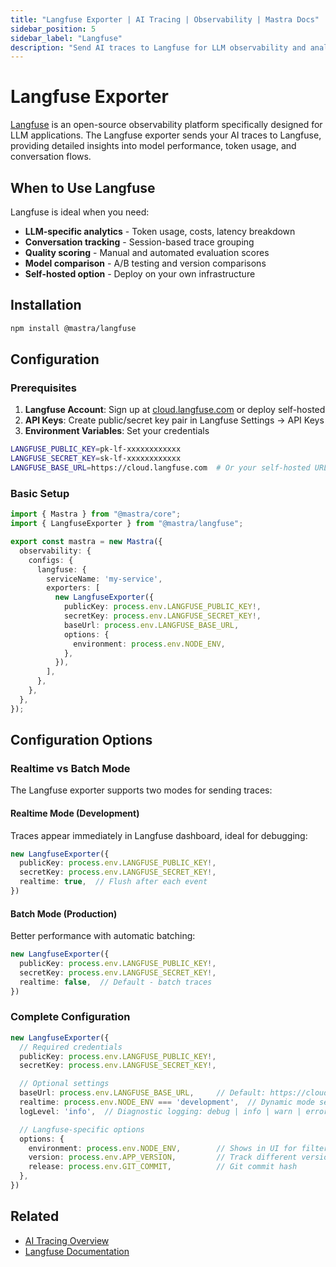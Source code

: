 ```yaml
---
title: "Langfuse Exporter | AI Tracing | Observability | Mastra Docs"
sidebar_position: 5
sidebar_label: "Langfuse"
description: "Send AI traces to Langfuse for LLM observability and analytics"
---
```



# Langfuse Exporter

[Langfuse](https://langfuse.com/) is an open-source observability platform specifically designed for LLM applications. The Langfuse exporter sends your AI traces to Langfuse, providing detailed insights into model performance, token usage, and conversation flows.

## When to Use Langfuse

Langfuse is ideal when you need:
- **LLM-specific analytics** - Token usage, costs, latency breakdown
- **Conversation tracking** - Session-based trace grouping
- **Quality scoring** - Manual and automated evaluation scores
- **Model comparison** - A/B testing and version comparisons
- **Self-hosted option** - Deploy on your own infrastructure

## Installation

```bash npm2yarn
npm install @mastra/langfuse
```

## Configuration

### Prerequisites

1. **Langfuse Account**: Sign up at [cloud.langfuse.com](https://cloud.langfuse.com) or deploy self-hosted
2. **API Keys**: Create public/secret key pair in Langfuse Settings → API Keys
3. **Environment Variables**: Set your credentials

```bash title=".env"
LANGFUSE_PUBLIC_KEY=pk-lf-xxxxxxxxxxxx
LANGFUSE_SECRET_KEY=sk-lf-xxxxxxxxxxxx
LANGFUSE_BASE_URL=https://cloud.langfuse.com  # Or your self-hosted URL
```

### Basic Setup

```typescript title="src/mastra/index.ts"
import { Mastra } from "@mastra/core";
import { LangfuseExporter } from "@mastra/langfuse";

export const mastra = new Mastra({
  observability: {
    configs: {
      langfuse: {
        serviceName: 'my-service',
        exporters: [
          new LangfuseExporter({
            publicKey: process.env.LANGFUSE_PUBLIC_KEY!,
            secretKey: process.env.LANGFUSE_SECRET_KEY!,
            baseUrl: process.env.LANGFUSE_BASE_URL,
            options: {
              environment: process.env.NODE_ENV,
            },
          }),
        ],
      },
    },
  },
});
```

## Configuration Options

### Realtime vs Batch Mode

The Langfuse exporter supports two modes for sending traces:

#### Realtime Mode (Development)
Traces appear immediately in Langfuse dashboard, ideal for debugging:

```typescript
new LangfuseExporter({
  publicKey: process.env.LANGFUSE_PUBLIC_KEY!,
  secretKey: process.env.LANGFUSE_SECRET_KEY!,
  realtime: true,  // Flush after each event
})
```

#### Batch Mode (Production)
Better performance with automatic batching:

```typescript
new LangfuseExporter({
  publicKey: process.env.LANGFUSE_PUBLIC_KEY!,
  secretKey: process.env.LANGFUSE_SECRET_KEY!,
  realtime: false,  // Default - batch traces
})
```

### Complete Configuration

```typescript
new LangfuseExporter({
  // Required credentials
  publicKey: process.env.LANGFUSE_PUBLIC_KEY!,
  secretKey: process.env.LANGFUSE_SECRET_KEY!,

  // Optional settings
  baseUrl: process.env.LANGFUSE_BASE_URL,     // Default: https://cloud.langfuse.com
  realtime: process.env.NODE_ENV === 'development',  // Dynamic mode selection
  logLevel: 'info',  // Diagnostic logging: debug | info | warn | error

  // Langfuse-specific options
  options: {
    environment: process.env.NODE_ENV,        // Shows in UI for filtering
    version: process.env.APP_VERSION,         // Track different versions
    release: process.env.GIT_COMMIT,          // Git commit hash
  },
})
```

## Related

- [AI Tracing Overview](/docs/observability/ai-tracing/overview)
- [Langfuse Documentation](https://langfuse.com/docs)